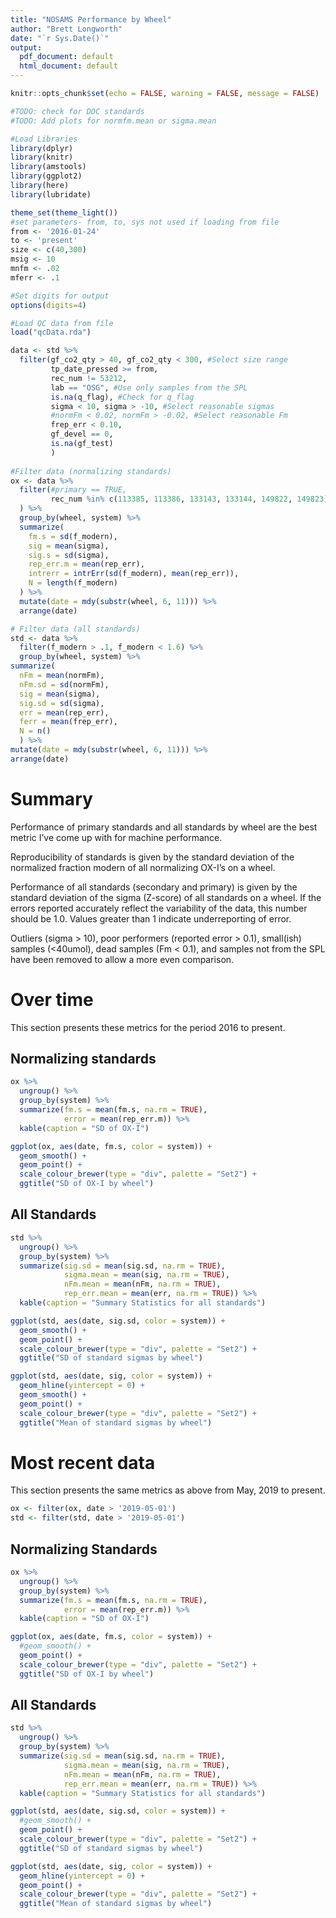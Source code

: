 ```yaml
---
title: "NOSAMS Performance by Wheel"
author: "Brett Longworth"
date: "`r Sys.Date()`"
output:
  pdf_document: default
  html_document: default
---
```


```r
knitr::opts_chunk$set(echo = FALSE, warning = FALSE, message = FALSE)
```

```r
#TODO: check for DOC standards
#TODO: Add plots for normfm.mean or sigma.mean

#Load Libraries
library(dplyr)
library(knitr)
library(amstools)
library(ggplot2)
library(here)
library(lubridate)

theme_set(theme_light())
#set parameters- from, to, sys not used if loading from file
from <- '2016-01-24'
to <- 'present'
size <- c(40,300)
msig <- 10
mnfm <- .02
mferr <- .1

#Set digits for output
options(digits=4)

#Load QC data from file
load("qcData.rda")

data <- std %>% 
  filter(gf_co2_qty > 40, gf_co2_qty < 300, #Select size range
         tp_date_pressed >= from,
         rec_num != 53212,
         lab == "OSG", #Use only samples from the SPL
         is.na(q_flag), #Check for q_flag
         sigma < 10, sigma > -10, #Select reasonable sigmas
         #normFm < 0.02, normFm > -0.02, #Select reasonable Fm
         frep_err < 0.10,
         gf_devel == 0,
         is.na(gf_test)
         ) 
  
#Filter data (normalizing standards)
ox <- data %>% 
  filter(#primary == TRUE,
         rec_num %in% c(113385, 113386, 133143, 133144, 149822, 149823) #look at normalizing ox-I
  ) %>%
  group_by(wheel, system) %>%
  summarize(
    fm.s = sd(f_modern),
    sig = mean(sigma),
    sig.s = sd(sigma),
    rep_err.m = mean(rep_err),
    intrerr = intrErr(sd(f_modern), mean(rep_err)),
    N = length(f_modern)
  ) %>%
  mutate(date = mdy(substr(wheel, 6, 11))) %>%
  arrange(date)

# Filter data (all standards)
std <- data %>% 
  filter(f_modern > .1, f_modern < 1.6) %>%
  group_by(wheel, system) %>%
summarize(
  nFm = mean(normFm),
  nFm.sd = sd(normFm),
  sig = mean(sigma),
  sig.sd = sd(sigma),
  err = mean(rep_err),
  ferr = mean(frep_err),
  N = n()
  ) %>%
mutate(date = mdy(substr(wheel, 6, 11))) %>%
arrange(date)
```

# Summary

Performance of primary standards and all standards by wheel are the best metric I've come up with for machine performance. 

Reproducibility of standards is given by the standard deviation of the normalized fraction modern of all normalizing OX-I's on a wheel. 

Performance of all standards (secondary and primary) is given by the standard deviation of the sigma (Z-score) of all standards on a wheel. If the errors reported accurately reflect the variability of the data, this number should be 1.0. Values greater than 1 indicate underreporting of error.

Outliers (sigma > 10), poor performers (reported error > 0.1), small(ish) samples (<40umol), dead samples (Fm < 0.1), and samples not from the SPL have been removed to allow a more even comparison.

# Over time

This section presents these metrics for the period 2016 to present. 

## Normalizing standards

```r
ox %>% 
  ungroup() %>%
  group_by(system) %>% 
  summarize(fm.s = mean(fm.s, na.rm = TRUE),
            error = mean(rep_err.m)) %>%
  kable(caption = "SD of OX-I")
```

``` r
ggplot(ox, aes(date, fm.s, color = system)) + 
  geom_smooth() +
  geom_point() +
  scale_colour_brewer(type = "div", palette = "Set2") +
  ggtitle("SD of OX-I by wheel")
```

## All Standards

```r
std %>% 
  ungroup() %>%
  group_by(system) %>% 
  summarize(sig.sd = mean(sig.sd, na.rm = TRUE),
            sigma.mean = mean(sig, na.rm = TRUE),
            nFm.mean = mean(nFm, na.rm = TRUE),
            rep_err.mean = mean(err, na.rm = TRUE)) %>%
  kable(caption = "Summary Statistics for all standards")
```

```r
ggplot(std, aes(date, sig.sd, color = system)) +
  geom_smooth() +
  geom_point() +
  scale_colour_brewer(type = "div", palette = "Set2") +
  ggtitle("SD of standard sigmas by wheel")
```

```r
ggplot(std, aes(date, sig, color = system)) +
  geom_hline(yintercept = 0) +
  geom_smooth() +
  geom_point() +
  scale_colour_brewer(type = "div", palette = "Set2") +
  ggtitle("Mean of standard sigmas by wheel")
```

# Most recent data

This section presents the same metrics as above from May, 2019 to present. 

```r
ox <- filter(ox, date > '2019-05-01')
std <- filter(std, date > '2019-05-01')
```

## Normalizing Standards

```r
ox %>% 
  ungroup() %>%
  group_by(system) %>% 
  summarize(fm.s = mean(fm.s, na.rm = TRUE),
            error = mean(rep_err.m)) %>%
  kable(caption = "SD of OX-I")
```

``` r
ggplot(ox, aes(date, fm.s, color = system)) + 
  #geom_smooth() +
  geom_point() +
  scale_colour_brewer(type = "div", palette = "Set2") +
  ggtitle("SD of OX-I by wheel")
```

## All Standards

```r
std %>% 
  ungroup() %>%
  group_by(system) %>% 
  summarize(sig.sd = mean(sig.sd, na.rm = TRUE),
            sigma.mean = mean(sig, na.rm = TRUE),
            nFm.mean = mean(nFm, na.rm = TRUE),
            rep_err.mean = mean(err, na.rm = TRUE)) %>%
  kable(caption = "Summary Statistics for all standards")
```

```r
ggplot(std, aes(date, sig.sd, color = system)) +
  #geom_smooth() +
  geom_point() +
  scale_colour_brewer(type = "div", palette = "Set2") +
  ggtitle("SD of standard sigmas by wheel")
```

```r
ggplot(std, aes(date, sig, color = system)) +
  geom_hline(yintercept = 0) +
  geom_point() +
  scale_colour_brewer(type = "div", palette = "Set2") +
  ggtitle("Mean of standard sigmas by wheel")
```